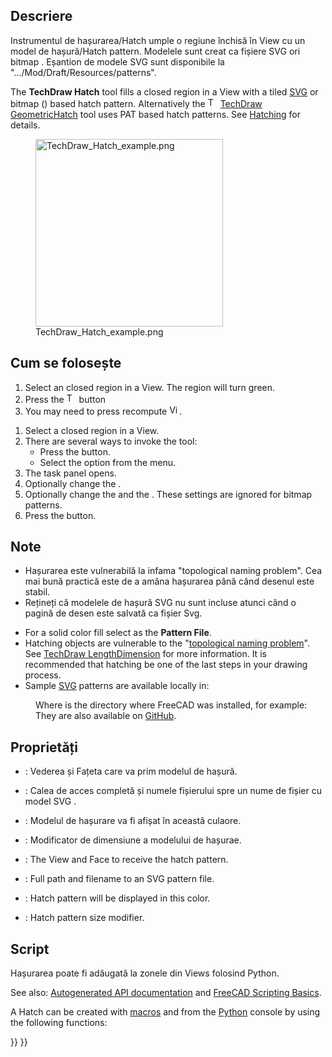 <languages/>

{{Docnav
|[[TechDraw_DimensionRepair|DimensionRepair]]
|[[TechDraw_GeometricHatch|GeometricHatch]]
|[[TechDraw_Workbench|TechDraw]]
|IconL=TechDraw_DimensionRepair.svg
|IconR=TechDraw_GeometricHatch.svg
|IconC=Workbench_TechDraw.svg
}}

<div class="mw-translate-fuzzy">
{{GuiCommand|Name=TechDraw Hatch|Workbenches=[[TechDraw_Workbench|TechDraw]]|MenuLocation=TechDraw → Hatch|Shortcut=|SeeAlso=[[TechDraw_Hatching|TechDraw Hatching]]}}
</div>

<span id="Description"></span>
<div class="mw-translate-fuzzy">
==Descriere==
Instrumentul de hașurarea/Hatch umple o regiune închisă în View cu un model de hașură/Hatch pattern.  Modelele sunt creat ca fișiere SVG ori bitmap .  Eșantion de modele SVG sunt disponibile la  ".../Mod/Draft/Resources/patterns".
</div>

The '''TechDraw Hatch''' tool fills a closed region in a View with a tiled [[SVG|SVG]] or bitmap ({{Version|0.21}}) based hatch pattern. Alternatively the [[Image:TechDraw_GeometricHatch.svg|16px]] [[TechDraw_GeometricHatch|TechDraw GeometricHatch]] tool uses PAT based hatch patterns. See [[TechDraw_Hatching|Hatching]] for details.

[[Image:TechDraw_Hatch_example.png|300px]]

{{Caption|SVG hatch pattern on a face}}

<span id="Usage"></span>
<div class="mw-translate-fuzzy">
==Cum se folosește==
# Select an closed region in a View. The region will turn green. 
# Press the [[Image:TechDraw_Hatch.png|16px]] {{KEY|Hatch}} button
# You may need to press recompute [[Image:View-rotate-right.png|16px]].
</div>

# Select a closed region in a View.
# There are several ways to invoke the tool:
#* Press the {{Button|[[Image:TechDraw_Hatch.svg|16px]] [[TechDraw_Hatch|TechDraw Hatch]]}} button.
#* Select the {{MenuCommand|TechDraw → Hatching → [[Image:TechDraw_Hatch.svg|16px]] Hatch a Face using Image File}} option from the menu.
# The {{MenuCommand|Apply Hatch to Face}} task panel opens.
# Optionally change the {{MenuCommand|Pattern File}}.
# Optionally change the {{MenuCommand|Pattern Scale}} and the {{MenuCommand|Line Color}}. These settings are ignored for bitmap patterns.
# Press the {{Button|OK}} button.

<span id="Notes"></span>
<div class="mw-translate-fuzzy">
==Note==
* Hașurarea este vulnerabilă la infama "topological naming problem". Cea mai bună practică este de a amâna hașurarea până când desenul este stabil.
* Rețineți că modelele de hașură SVG nu sunt incluse atunci când o pagină de desen este salvată ca fișier Svg.
</div>

* For a solid color fill select {{FileName|solid.svg}} as the '''Pattern File'''.
* Hatching objects are vulnerable to the "[[Topological_naming_problem|topological naming problem]]". See [[TechDraw_LengthDimension|TechDraw LengthDimension]] for more information. It is recommended that hatching be one of the last steps in your drawing process.
* Sample [[SVG|SVG]] patterns are available locally in:
: {{Code|code=
$INSTALL_DIR/data/Mod/TechDraw/Patterns
}}
: Where {{incode|$INSTALL_DIR}} is the directory where FreeCAD was installed, for example:
: {{Code|code=
/usr/share/freecad/data/Mod/TechDraw/Patterns
}}
: They are also available on [https://github.com/FreeCAD/FreeCAD/tree/master/src/Mod/TechDraw/Patterns GitHub].

<span id="Properties"></span>
<div class="mw-translate-fuzzy">
==Proprietăți==
* {{PropertyData|Source}}: Vederea și Fațeta care va prim modelul de hașură.
* {{PropertyData|Hatch Pattern}}: Calea de acces completă și numele fișierului spre un nume de fișier cu model SVG .
* {{PropertyView|Hatch Color}}: Modelul de hașurare va fi afișat în această culaore.
* {{PropertyView|Hatch Scale}}: Modificator de dimensiune a modelului de hașurae.
</div>

* {{PropertyData|Source}}: The View and Face to receive the hatch pattern.
* {{PropertyData|Hatch Pattern}}: Full path and filename to an SVG pattern file.
* {{PropertyView|Hatch Color}}: Hatch pattern will be displayed in this color.
* {{PropertyView|Hatch Scale}}: Hatch pattern size modifier.

<span id="Scripting"></span>
<div class="mw-translate-fuzzy">
==Script==
Hașurarea poate fi adăugată la zonele din Views folosind Python.
</div>

See also: [https://freecad.github.io/SourceDoc/ Autogenerated API documentation] and [[FreeCAD_Scripting_Basics|FreeCAD Scripting Basics]].

A Hatch can be created with [[Macros|macros]] and from the [[Python|Python]] console by using the following functions:

{{Code|code=
hatch = FreeCAD.ActiveDocument.addObject("TechDraw::DrawHatch", "Hatch")
hatch.Source = (view1, ["Face0"])
hatch.HatchPattern = hatchFileSpec
page.addView(hatch)
}}


{{Docnav
|[[TechDraw_DimensionRepair|DimensionRepair]]
|[[TechDraw_GeometricHatch|GeometricHatch]]
|[[TechDraw_Workbench|TechDraw]]
|IconL=TechDraw_DimensionRepair.svg
|IconR=TechDraw_GeometricHatch.svg
|IconC=Workbench_TechDraw.svg
}}

{{TechDraw_Tools_navi{{#translation:}}}}
{{Userdocnavi{{#translation:}}}}